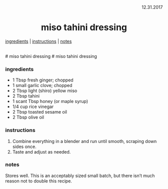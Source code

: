 <p align="right">12.31.2017</p>

<h1 align="center">miso tahini dressing</h1>

<div align="center">
  <a href="#ingredients">ingredients</a> | 
  <a href="#instructions">instructions</a> | 
  <a href="#notes">notes</a>
</div>
<br>
# miso tahini dressing
# miso tahini dressing

### ingredients
- 1 Tbsp fresh ginger; chopped
- 1 small garlic clove; chopped
- 2 Tbsp light (shiro) yellow miso
- 2 Tbsp tahini
- 1 scant Tbsp honey (or maple syrup)
- 1/4 cup rice vinegar
- 2 Tbsp toasted sesame oil
- 2 Tbsp olive oil

### instructions
1. Combine everything in a blender and run until smooth, scraping  down sides once. 
2. Taste and adjust as needed.

### notes
Stores well.  This is an acceptably sized small batch, but there isn't much reason not to double this recipe. 

